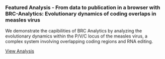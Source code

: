 ### Featured Analysis - From data to publication in a browser with BRC-Analytics: Evolutionary dynamics of coding overlaps in measles virus

We demonstrate the capibilities of BRC Analytics by analyzing the evolutionary dynamics within the P/V/C locus of the measles virus, a complex system involving overlapping coding regions and RNA editing.

[View Analysis](/learn/featured-analyses/evolutionary-dynamics-of-coding-overlaps-in-measles)
